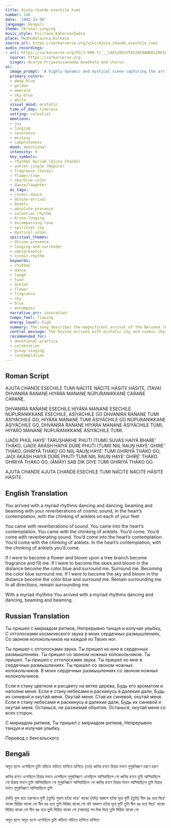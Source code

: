 ```yaml
---
title: Ajuta chande esechile tumi
number: 146
date: '1982-11-30'
language: bengali
theme: (Krsna) Longing
music_style: Kiirtana,Kaharva+Dadra
place: Madhumalainca,Kolkata
source_url: https://sarkarverse.org/wiki/Ajuta_chande_esechile_tumi
audio_recordings:
- url: https://sarkarverse.org/PS/1-999-f/___146%20AYUTA%20CHANDE%20ESE%20CHILE%20TUMI.mp3
  source: https://sarkarverse.org
  singer: Acarya Priyashivananda Avadhuta and chorus
ai:
  image_prompt: 'A highly dynamic and mystical scene capturing the arrival of the Divine (Krsna) with ''myriad rhythms.'' The central figure should be radiating profound joy and cosmic energy, depicted mid-dance, surrounded by a halo of brilliant sound waves and rhythmic lines. The setting is celestial and natural simultaneously: a vast, deep-blue sky gradient meeting the distant branches of a blooming tree. The ground is hinted at by the golden chime of anklets, suggesting spiritual resonance. Focus on the interplay between the blue of infinite space and the vibrant golden light of divine presence, embodying the longing for enclosure and completeness.'
  primary_colors:
  - deep-blue
  - golden
  - emerald
  - sky-blue
  - white
  visual_mood: ecstatic
  time_of_day: timeless
  setting: celestial
  emotions:
  - joy
  - longing
  - reverence
  - ecstasy
  - completeness
  mood: devotional
  intensity: 9
  key_symbols:
  - rhythms myriad (Ajuta Chande)
  - anklet-jingle (Núpura)
  - fragrance (Suvás)
  - flower/tree
  - sky/blue color
  - dance/laughter
  ai_tags:
  - cosmic-dance
  - divine-arrival
  - bhakti
  - absolute-presence
  - celestial-rhythm
  - Krsna-longing
  - encompassing-love
  - spiritual-joy
  - mystical-union
  spiritual_themes:
  - divine-presence
  - longing-and-surrender
  - omnipresence
  - cosmic-rhythm
  keywords:
  - rhythms
  - dance
  - laugh
  - tune
  - anklet
  - flower
  - fragrance
  - sky
  - blue
  - encompass
  narrative_arc: invocation
  tempo_feel: flowing
  energy_level: high
  summary: The song describes the magnificent arrival of the Beloved (Krsna) with countless rhythms, marked by ecstatic dance, laughter, and the resonant jingle of anklets that mirrors the aspirant's deepest heart-concept. The latter half expresses a profound yearning for the Divine's omnipresence, praying that in whatever form the devotee manifests (flower, sky), the Divine should encompass and fill that existence (as fragrance, as blue color), thus seeking complete spiritual enclosure.
  central_message: The Divine arrives with ecstatic joy and cosmic rhythm, and the devotee's deepest desire is to be completely encompassed and filled by that Divine presence in every aspect of existence.
  recommended_for:
  - devotional-practice
  - celebration
  - group-singing
  - contemplation
---
```


## Roman Script

AJUTA CHANDE ESECHILE TUMI
NÁCITE NÁCITE HÁSITE HÁSITE,
(TAVA) DHVANIRA RAŃANE HIYÁRA MANANE
NÚPURANIKKANE CARAŃE CARAŃE,

DHVANIRA RAŃANE ESECHILE
HIYÁRA MANANE ESECHILE
NÚPURANIKKANE ESECHILE,
ÁSIYÁCHILE GO
DHVANIRA RAŃANE TUMI ÁSIYÁCHILE GO,
HIYÁRA MANANE TUMI ÁSIYÁCHILE GO
NÚPURANIKKANE ÁSIYÁCHILE GO,
DHVANIRA RAŃANE
HIYÁRA MANANE ÁSIYÁCHILE TUMI,
HIYÁRO MANANE
NÚPURANIKKANE ÁSIYÁCHILE TUMI.

(JADI) PHÚL HAYE’ TARUSHÁKHE PHUT́I
(TUMI) SUVÁS HAIYÁ BHARE’ THÁKO,
(JADI) ÁKÁSH HAIYÁ DÚRE PHUT́I
(TUMI) NIIL RAUṊ HAYE’ GHIRE’ THÁKO.
GHIRIYÁ THÁKO GO
NIIL RAUṊ HAYE’ TUMI GHIRIYÁ THÁKO GO,
JADI ÁKÁSH HAIYÁ DÚRE PHUT́I
TUMI NIIL RAUṊ HAYE’ GHIRE’ THÁKO.
GHIRIYÁ THÁKO GO,
(ÁMÁY) SAB DIK DIYE TUMI GHIRIYÁ THÁKO GO.

AJUTA CHANDE
AJUTA CHANDE ESECHILE TUMI
NÁCITE NÁCITE HÁSITE HÁSITE.

## English Translation

You arrived with a myriad rhythms
dancing and dancing, beaming and beaming
with your reverberations of cosmic sound,
in the heart’s contemplation,
with the chinking of anklets on each of your feet

You came with reverberations of sound.
You came into the heart’s contemplation.
You came with the chinking of anklets.
You’d come.
You’d come with reverberating sound.
You’d come into the heart’s contemplation.
You’d come with the chinking of anklets.
In the heart’s contemplation,
with the chinking of anklets you’d come.

If I were to become a flower and bloom upon a tree branch
become fragrance and fill me.
If I were to become the skies and bloom in the distance
become the color blue and surround me.
Surround me.
Becoming the color blue surround me.
If I were to become the sky and bloom in the distance
become the color blue and surround me.
Remain surrounding me.
In all directions, remain surrounding me.

With a myriad rhythms
You arrived with a myriad rhythms
dancing and dancing, beaming and beaming.

## Russian Translation

Ты пришел с мириадом ритмов,
Непрерывно танцуя и излучая улыбку,
С отголосками космического звука
в моих сердечных размышлениях,
Со звоном колокольчиков на каждой из Твоих ног.

Ты пришел с отголосками звука.
Ты пришел ко мне в сердечных размышлениях.
Ты пришел со звоном ножных колокольчиков.
Ты пришел.
Ты пришел с отголосками звука.
Ты пришел ко мне в сердечных размышлениях.
Ты пришел со звоном ножных колокольчиков.
В моих сердечных размышлениях
со звоном ножных колокольчиков.

Если я стану цветком и расцвету на ветке дерева,
Будь его ароматом и наполни меня.
Если я стану небесами и раскинусь в далекие дали,
Будь их синевой и окутай меня.
Окутай меня.
Став их синевой, окутай меня.
Если я стану небесами и раскинусь в далекие дали,
Будь их синевой и окутай меня.
Останься, не разжимай объятия.
Останься, окутай меня со всех сторон.

С мириадом ритмов,
Ты пришел с мириадом ритмов,
Непрерывно танцуя и излучая улыбку.

Перевод с бенгальского

## Bengali

অযুত ছন্দে এসেছিলে তুমি 
নাচিতে নাচিতে হাসিতে হাসিতে
(তব) ধ্বনির রণনে হিয়ার মননে 
নূপুরনিক্কণে চরণে চরণে

ধ্বনির রণনে এসেছিলে
হিয়ার মননে এসেছিলে 
নূপুরনিক্কণে এসেছিলে
আসিয়াছিলে গো 
ধ্বনির রণনে তুমি আসিয়াছিলে গো
হিয়ার মননে তুমি আসিয়াছিলে গো 
নূপুরনিক্কণে আসিয়াছিলে গো
ধ্বনির রণনে হিয়ার মননে আসিয়াছিলে তুমি
হিয়ার মননে নূপুরনিক্কণে আসিয়াছিলে তুমি

(যদি) ফুল হয়ে তরুশাখে ফুটি 
(তুমি) সুবাস হইয়া ভরে' থাকো
(যদি) আকাশ হইয়া দূরে ফুটি 
(তুমি) নীল রঙ হয়ে ঘিরে' থাকো
ঘিরিয়া থাকো গো
নীল রঙ হয়ে তুমি ঘিরিয়া থাকো গো
যদি আকাশ হইয়া দূরে ফুটি
তুমি নীল রঙ হয়ে ঘিরে' থাকো
ঘিরিয়া থাকো গো
নীল রঙ হয়ে তুমি ঘিরিয়া থাকো গো
(আমায়) সব দিক দিয়ে তুমি ঘিরিয়া থাকো গো

অযুত ছন্দে 
অযুত ছন্দে এসেছিলে তুমি 
নাচিতে নাচিতে হাসিতে হাসিতে
